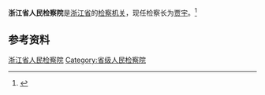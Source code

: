 {{Infobox PRCG
|机构名称 = 浙江省人民检察院
|标志1    = Supreme_People's_Procuratorate_of_P.R.China's_badge_.svg
|标志1说明 = [[中华人民共和国人民检察院检徽|中华人民共和国人民检察院检徽]]
|职位1    = [[检察长|检察长]]
|人员1    = [[贾宇|贾宇]]
|衔级1    = [[二级大检察官|二级大检察官]]
|职位2    =
|人员2    =
|职位3    =
|人员3    =
|职位4    =
|人员4    =
|授权法源 = [[中华人民共和国宪法|中华人民共和国宪法]]<br />[[s:中华人民共和国刑法|中华人民共和国刑法]]<br />[[s:中华人民共和国刑事诉讼法|中华人民共和国刑事诉讼法]]
|组织法规 = [[s:中华人民共和国人民检察院组织法|中华人民共和国人民检察院组织法]]
|业务上级 = [[中华人民共和国最高人民检察院|中华人民共和国最高人民检察院]]
|组织上级 = [[浙江省人民代表大会|浙江省人民代表大会]]<br />[[浙江省人民代表大会常务委员会|浙江省人民代表大会常务委员会]]
|中共上级 = [[中国共产党浙江省委员会|中国共产党浙江省委员会]]
|中共本级 = 中国共产党浙江省人民检察院党组
|机构类型 = [[检察机关|法律监督机关]]
|行政级别 = 副省级
|地址1    = [[浙江省|浙江省]]
|前身     = 
|邮编1    =
|电话1    =
|网站     = 
|网址     = 
}}
'''浙江省人民检察院'''是[[浙江省|浙江省]]的[[检察机关|检察机关]]，现任检察长为[[贾宇|贾宇]]。<ref>{{Cite book|title=中国法律年鉴 2018|author=伍晓梅主编; 中国法律年鉴编辑部编|publisher=中国法律年鉴社|year=|issn=1003-1715|location=|pages=}}</ref>

== 参考资料 ==
{{reflist}}

{{中华人民共和国检察机关}}

[[Category:浙江省人民检察院|]]
[[Category:省级人民检察院|Category:省级人民检察院]]